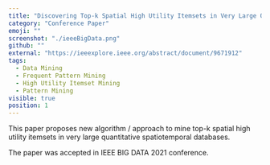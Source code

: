 ```yaml
---
title: "Discovering Top-k Spatial High Utility Itemsets in Very Large Quantitative Spatiotemporal databases"
category: "Conference Paper"
emoji: ""
screenshot: "./ieeeBigData.png"
github: ""
external: "https://ieeexplore.ieee.org/abstract/document/9671912"
tags:
  - Data Mining
  - Frequent Pattern Mining
  - High Utility Itemset Mining
  - Pattern Mining
visible: true
position: 1
---
```


This paper proposes new algorithm / approach to mine top-k spatial high utility itemsets in very large quantitative spatiotemporal databases.

The paper was accepted in IEEE BIG DATA 2021 conference.
